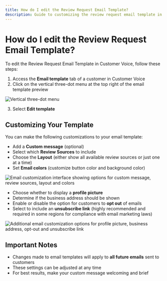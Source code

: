 ```yaml
---
title: How do I edit the Review Request Email Template?
description: Guide to customizing the review request email template in Customer Voice
---
```


# How do I edit the Review Request Email Template?

To edit the Review Request Email Template in Customer Voice, follow these steps:

1. Access the **Email template** tab of a customer in Customer Voice 
2. Click on the vertical three-dot menu at the top right of the email template preview

![Vertical three-dot menu](./img/legacy-customer-voice/vertical-dot-menu.png)

3. Select **Edit template**

## Customizing Your Template

You can make the following customizations to your email template:

- Add a **Custom message** (optional)
- Select which **Review Sources** to include
- Choose the **Layout** (either show all available review sources or just one at a time)
- Set **Email colors** (customize button color and background color)

![Email customization interface showing options for custom message, review sources, layout and colors](./img/legacy-customer-voice/email-customization-1.png)

- Choose whether to display a **profile picture**
- Determine if the business address should be shown
- Enable or disable the option for customers to **opt out** of emails
- Select to include an **unsubscribe link** (highly recommended and required in some regions for compliance with email marketing laws)

![Additional email customization options for profile picture, business address, opt-out and unsubscribe link](./img/legacy-customer-voice/email-customization-2.png)

## Important Notes

- Changes made to email templates will apply to **all future emails** sent to customers
- These settings can be adjusted at any time
- For best results, make your custom message welcoming and brief